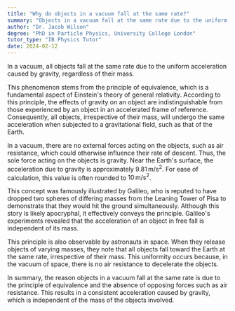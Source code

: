 ```yaml
---
title: "Why do objects in a vacuum fall at the same rate?"
summary: "Objects in a vacuum fall at the same rate due to the uniform acceleration caused by gravity, irrespective of their mass."
author: "Dr. Jacob Wilson"
degree: "PhD in Particle Physics, University College London"
tutor_type: "IB Physics Tutor"
date: 2024-02-12
---
```


In a vacuum, all objects fall at the same rate due to the uniform acceleration caused by gravity, regardless of their mass.

This phenomenon stems from the principle of equivalence, which is a fundamental aspect of Einstein's theory of general relativity. According to this principle, the effects of gravity on an object are indistinguishable from those experienced by an object in an accelerated frame of reference. Consequently, all objects, irrespective of their mass, will undergo the same acceleration when subjected to a gravitational field, such as that of the Earth.

In a vacuum, there are no external forces acting on the objects, such as air resistance, which could otherwise influence their rate of descent. Thus, the sole force acting on the objects is gravity. Near the Earth's surface, the acceleration due to gravity is approximately $9.81 \, \text{m/s}^2$. For ease of calculation, this value is often rounded to $10 \, \text{m/s}^2$.

This concept was famously illustrated by Galileo, who is reputed to have dropped two spheres of differing masses from the Leaning Tower of Pisa to demonstrate that they would hit the ground simultaneously. Although this story is likely apocryphal, it effectively conveys the principle. Galileo's experiments revealed that the acceleration of an object in free fall is independent of its mass.

This principle is also observable by astronauts in space. When they release objects of varying masses, they note that all objects fall toward the Earth at the same rate, irrespective of their mass. This uniformity occurs because, in the vacuum of space, there is no air resistance to decelerate the objects.

In summary, the reason objects in a vacuum fall at the same rate is due to the principle of equivalence and the absence of opposing forces such as air resistance. This results in a consistent acceleration caused by gravity, which is independent of the mass of the objects involved.
    